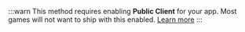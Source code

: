 :::warn
This method requires enabling **Public Client** for your app. Most games will not want to ship with this enabled. [Learn more](/docs/discord-social-sdk/core-concepts/oauth2-scopes#oauth2-client-types)
:::